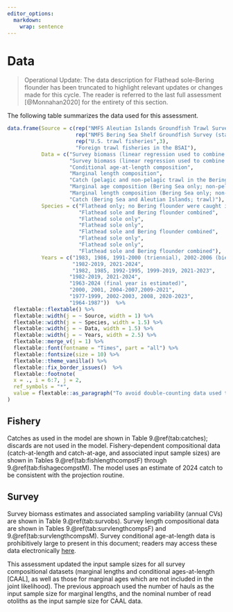```yaml
---
editor_options: 
  markdown: 
    wrap: sentence
---
```

\newpage

# Data

> Operational Update: The data description for Flathead sole-Bering flounder has been truncated to highlight relevant updates or changes made for this cycle. The reader is referred to the last full assessment [@Monnahan2020] for the entirety of this section. 

The following table summarizes the data used for this assessment.

```r

data.frame(Source = c(rep("NMFS Aleutian Islands Groundfish Trawl Survey", 1),
                      rep("NMFS Bering Sea Shelf Groundfish Survey (standard survey area only; excludes survey strata 70, 81, 82, 90, 140, 150, and 160)", 3),
                      rep("U.S. trawl fisheries",3),
                      "Foreign trawl fisheries in the BSAI"),
           Data = c("Survey biomass (linear regression used to combine BS shelf survey estimates with AI survey estimates for a single survey biomass index)",
                    "Survey biomass (linear regression used to combine BS shelf survey estimates with AI survey estimates for a single survey biomass index)                        ",
                    "Conditional age-at-length composition", 
                    "Marginal length composition",
                    "Catch (pelagic and non-pelagic trawl in the Bering Sea and Aleutian Islands; a very small amount of catch is taken with hook and line and is included in the total catch biomass)",
                    "Marginal age composition (Bering Sea only; non-pelagic trawl only)",
                    "Marginal length composition (Bering Sea only; non-pelagic trawl only)",
                    "Catch (Bering Sea and Aleutian Islands; trawl)"),
           Species = c("Flathead only; no Bering flounder were caught in the Aleutian Islands",
                       "Flathead sole and Bering flounder combined",
                       "Flathead sole only", 
                       "Flathead sole only",
                       "Flathead sole and Bering flounder combined",
                       "Flathead sole only",
                       "Flathead sole only",
                       "Flathead sole and Bering flounder combined"),
           Years = c("1983, 1986, 1991-2000 (triennial), 2002-2006 (biennial), 2010-2022 (biennial)",
                     "1982-2019, 2021-2024",
                     "1982, 1985, 1992-1995, 1999-2019, 2021-2023", 
                    "1982-2019, 2021-2024",
                    "1963-2024 (final year is estimated)",
                    "2000, 2001, 2004-2007,2009-2021",
                    "1977-1999, 2002-2003, 2008, 2020-2023",
                    "1964-1987"))  %>% 
  flextable::flextable() %>% 
  flextable::width(j = ~ Source, width = 1) %>% 
  flextable::width(j = ~ Species, width = 1.5) %>% 
  flextable::width(j = ~ Data, width = 1.5) %>% 
  flextable::width(j = ~ Years, width = 2.5) %>% 
  flextable::merge_v(j = 1) %>% 
  flextable::font(fontname = "Times", part = "all") %>% 
  flextable::fontsize(size = 10) %>% 
  flextable::theme_vanilla() %>% 
  flextable::fix_border_issues()  %>%
  flextable::footnote(
  x = ., i = 6:7, j = 2,
  ref_symbols = "*",
  value = flextable::as_paragraph("To avoid double-counting data used to estimate parameters in the assessment model, the size composition data were excluded in the model optimization when the age composition data from the same year were available. Thus, only the flathead sole fishery size compositions for 1977-1999, 2002-2003, 2008, 2022 and 2023 were included.")
)


```


## Fishery

Catches as used in the model are shown in Table 9.\@ref(tab:catches); discards are not used in the model. Fishery-dependent compositional data (catch-at-length and catch-at-age, and associated input sample sizes) are shown in Tables 9.\@ref(tab:fishlengthcompstF) through 9.\@ref(tab:fishagecompstM). The model uses an estimate of 2024 catch to be consistent with the projection routine.

## Survey

Survey biomass estimates and associated sampling variability (annual CVs) are shown in Table 9.\@ref(tab:survobs). Survey length compositional data are shown in Tables 9.\@ref(tab:survlengthcompsF) and 9.\@ref(tab:survlengthcompsM). Survey conditional age-at-length data is prohibitively large to present in this document; readers may access these data electronically [here](https://github.com/afsc-assessments/bsai-fhs/blob/bafa7658d31e0b99fe11d626a58e1c01807c69ee/2024/mgmt/18.2c_2024/2020_BSAI_FHS.dat#L277).

This assessment updated the input sample sizes for all survey compositional datasets (marginal lengths and conditional ages-at-length [CAAL], as well as those for marginal ages which are not included in the joint likelihood). The previous approach used the number of hauls as the input sample size for marginal lengths, and the nominal number of read otoliths as the input sample size for CAAL data. 